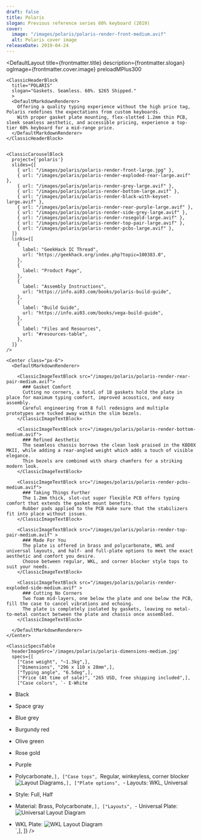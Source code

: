 ```yaml
---
draft: false
title: Polaris
slogan: Previous reference series 60% keyboard (2019) 
cover:
  image: "/images/polaris/polaris-render-front-medium.avif"
  alt: Polaris cover image
releaseDate: 2019-04-24
---
```


<DefaultLayout 
  title={frontmatter.title} 
  description={frontmatter.slogan}
  ogImage={frontmatter.cover.image}
  preloadMPlus300
>

  <ClassicBlurredHeader src={frontmatter.cover.image} />

  <div class="container mx-auto">

    <ClassicHeaderBlock 
      title="POLARIS"
      slogan="Gaskets. Seamless. 60%. $265 Shipped."
      >
      <DefaultMarkdownRenderer>
        Offering a quality typing experience without the high price tag, Polaris redefines the expectations from custom keyboards.  
        With proper gasket plate mounting, flex-slotted 1.2mm thin PCB, sleek seamless aesthetic, and accessible pricing, experience a top-tier 60% keyboard for a mid-range price.
      </DefaultMarkdownRenderer>
    </ClassicHeaderBlock>


    <ClassicCarouselBlock 
      project={'polaris'} 
      slides={[
        { url: "/images/polaris/polaris-render-front-large.jpg" },
        { url: "/images/polaris/polaris-render-exploded-rear-large.avif" },
        { url: "/images/polaris/polaris-render-grey-large.avif" },
        { url: "/images/polaris/polaris-render-bottom-large.avif" },
        { url: "/images/polaris/polaris-render-black-with-keyset-large.avif" },
        { url: "/images/polaris/polaris-render-rear-purple-large.avif" },
        { url: "/images/polaris/polaris-render-side-grey-large.avif" },
        { url: "/images/polaris/polaris-render-rosegold-large.avif" },
        { url: "/images/polaris/polaris-render-top-pair-large.avif" },
        { url: "/images/polaris/polaris-render-pcbs-large.avif" },
      ]} 
      links={[
        {
          label: "GeekHack IC Thread",
          url: "https://geekhack.org/index.php?topic=100383.0",
        },
        {
          label: "Product Page",
        },
        {
          label: "Assembly Instructions",
          url: "https://info.ai03.com/books/polaris-build-guide",
        },
        {
          label: "Build Guide",
          url: "https://info.ai03.com/books/vega-build-guide",
        },
        {
          label: "Files and Resources",
          url: "#resources-table",
        },
      ]}
    />

    <Center class="px-6">
      <DefaultMarkdownRenderer>

        <ClassicImageTextBlock src="/images/polaris/polaris-render-rear-pair-medium.avif">
          ### Gasket Comfort
          Cutting no corners, a total of 18 gaskets hold the plate in place for maximum typing comfort, improved acoustics, and easy assembly.
          Careful engineering from 8 full redesigns and multiple prototypes are tucked away within the slim bezels.
        </ClassicImageTextBlock>

        <ClassicImageTextBlock src="/images/polaris/polaris-render-bottom-medium.avif">
          ### Refined Aesthetic
          The seamless chassis borrows the clean look praised in the KBD8X MKII, while adding a rear-angled weight which adds a touch of visible elegance.  
          Thin bezels are combined with sharp chamfers for a striking modern look.
        </ClassicImageTextBlock> 

        <ClassicImageTextBlock src="/images/polaris/polaris-render-pcbs-medium.avif">
          ### Taking Things Further
          The 1.2mm thick, slot-cut super flexible PCB offers typing comfort that extends the gasket mount benefits.  
          Rubber pads applied to the PCB make sure that the stabilizers fit into place without issues.
        </ClassicImageTextBlock> 

        <ClassicImageTextBlock src="/images/polaris/polaris-render-top-pair-medium.avif" >
          ### Made For You
          The plate is offered in brass and polycarbonate, WKL and universal layouts, and half- and full-plate options to meet the exact aesthetic and comfort you desire.  
          Choose between regular, WKL, and corner blocker style tops to suit your needs.
        </ClassicImageTextBlock>

        <ClassicImageTextBlock src="/images/polaris/polaris-render-exploded-side-medium.avif" >
          ### Cutting No Corners
          Two foam mid-layers, one below the plate and one below the PCB, fill the case to cancel vibrations and echoing.  
          The plate is completely isolated by gaskets, leaving no metal-to-metal contact between the plate and chassis once assembled.
        </ClassicImageTextBlock>

      </DefaultMarkdownRenderer>
    </Center>

    <ClassicSpecsTable 
      headerImageSrc='/images/polaris/polaris-dimensions-medium.jpg' 
      specs={[
        ["Case weight", "~1.3kg",],
        ["Dimensions", "296 x 110 x 28mm",],
        ["Typing angle", "6.5deg",],
        ["Price (At time of sale)", "265 USD, free shipping included",],
        ["Case colors", `- E-White
- Black
- Space gray
- Blue grey
- Burgundy red
- Olive green
- Rose gold
- Purple
- Polycarbonate`,],
        ["Case tops", `Regular, winkeyless, corner blocker  
![Layout Diagrams](/images/polaris/polaris-tops-diagram-medium.jpg)`,],
        ["Plate options", `- Layouts: WKL, Universal
- Style: Full, Half
- Material: Brass, Polycarbonate`,],
        ["Layouts", `- Universal Plate:
![Universal Layout Diagram](/images/polaris/polaris-layout-diagram-universal-medium.avif)  
- WKL Plate:
![WKL Layout Diagram](/images/polaris/polaris-layout-diagram-wkl-medium.jpg)  
`,],
    ]} />

    <ClassicResourcesTable project='vega' />

  </div>

</DefaultLayout>